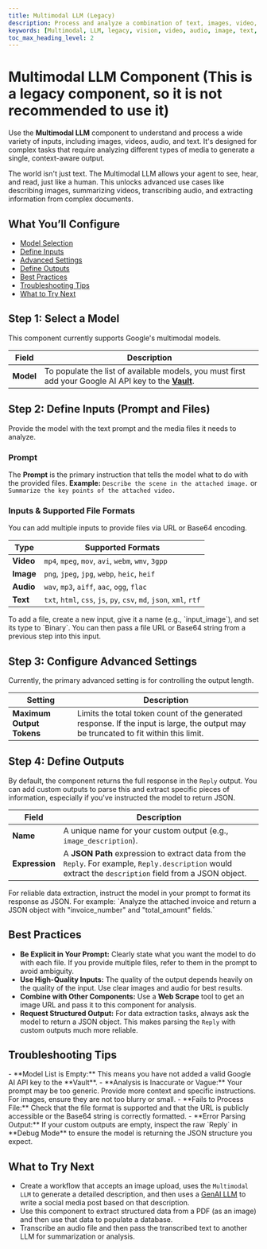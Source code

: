 ```yaml
---
title: Multimodal LLM (Legacy)
description: Process and analyze a combination of text, images, video, and audio inputs to generate context-aware responses.
keywords: [Multimodal, LLM, legacy, vision, video, audio, image, text, analysis, Google]
toc_max_heading_level: 2
---
```


# Multimodal LLM Component (This is a legacy component, so it is not recommended to use it)

Use the **Multimodal LLM** component to understand and process a wide variety of inputs, including images, videos, audio, and text. It's designed for complex tasks that require analyzing different types of media to generate a single, context-aware output.

<InfoCallout title="Why this matters">
The world isn't just text. The Multimodal LLM allows your agent to see, hear, and read, just like a human. This unlocks advanced use cases like describing images, summarizing videos, transcribing audio, and extracting information from complex documents.
</InfoCallout>

<Spacer size="md" />

## What You’ll Configure

- [Model Selection](#step-1-select-a-model)
- [Define Inputs](#step-2-define-inputs-prompt-and-files)
- [Advanced Settings](#step-3-configure-advanced-settings)
- [Define Outputs](#step-4-define-outputs)
- [Best Practices](#best-practices)
- [Troubleshooting Tips](#troubleshooting-tips)
- [What to Try Next](#what-to-try-next)

<Spacer size="md" />

## Step 1: Select a Model

This component currently supports Google's multimodal models.

| Field   | Description                                                                                                   |
|---------|---------------------------------------------------------------------------------------------------------------|
| **Model** | To populate the list of available models, you must first add your Google AI API key to the **[Vault](/docs/agent-studio/key-concepts/vault)**. |

<Spacer size="md" />

## Step 2: Define Inputs (Prompt and Files)

Provide the model with the text prompt and the media files it needs to analyze.

### Prompt
The **Prompt** is the primary instruction that tells the model what to do with the provided files.
**Example:** `Describe the scene in the attached image.` or `Summarize the key points of the attached video.`

### Inputs & Supported File Formats
You can add multiple inputs to provide files via URL or Base64 encoding.

| Type    | Supported Formats                                                                      |
|---------|----------------------------------------------------------------------------------------|
| **Video** | `mp4`, `mpeg`, `mov`, `avi`, `webm`, `wmv`, `3gpp`                                       |
| **Image** | `png`, `jpeg`, `jpg`, `webp`, `heic`, `heif`                                             |
| **Audio** | `wav`, `mp3`, `aiff`, `aac`, `ogg`, `flac`                                               |
| **Text** | `txt`, `html`, `css`, `js`, `py`, `csv`, `md`, `json`, `xml`, `rtf`                     |

<TipCallout title="Input Configuration">
To add a file, create a new input, give it a name (e.g., `input_image`), and set its type to `Binary`. You can then pass a file URL or Base64 string from a previous step into this input.
</TipCallout>

<Spacer size="md" />

## Step 3: Configure Advanced Settings

Currently, the primary advanced setting is for controlling the output length.

| Setting                 | Description                                                                                             |
|-------------------------|---------------------------------------------------------------------------------------------------------|
| **Maximum Output Tokens** | Limits the total token count of the generated response. If the input is large, the output may be truncated to fit within this limit. |

<Spacer size="md" />

## Step 4: Define Outputs

By default, the component returns the full response in the `Reply` output. You can add custom outputs to parse this and extract specific pieces of information, especially if you've instructed the model to return JSON.

| Field       | Description                                                                                                                              |
|-------------|------------------------------------------------------------------------------------------------------------------------------------------|
| **Name** | A unique name for your custom output (e.g., `image_description`).                                                                         |
| **Expression**| A **JSON Path** expression to extract data from the `Reply`. For example, `Reply.description` would extract the `description` field from a JSON object. |

<InfoCallout title="Parsing Structured Data">
For reliable data extraction, instruct the model in your prompt to format its response as JSON. For example: `Analyze the attached invoice and return a JSON object with "invoice_number" and "total_amount" fields.`
</InfoCallout>

<Spacer size="md" />

## Best Practices

- **Be Explicit in Your Prompt:** Clearly state what you want the model to do with each file. If you provide multiple files, refer to them in the prompt to avoid ambiguity.
- **Use High-Quality Inputs:** The quality of the output depends heavily on the quality of the input. Use clear images and audio for best results.
- **Combine with Other Components:** Use a **Web Scrape** tool to get an image URL and pass it to this component for analysis.
- **Request Structured Output:** For data extraction tasks, always ask the model to return a JSON object. This makes parsing the `Reply` with custom outputs much more reliable.

<Spacer size="md" />

## Troubleshooting Tips

<InfoCallout title="If your component is not working...">
- **Model List is Empty:** This means you have not added a valid Google AI API key to the **Vault**.
- **Analysis is Inaccurate or Vague:** Your prompt may be too generic. Provide more context and specific instructions. For images, ensure they are not too blurry or small.
- **Fails to Process File:** Check that the file format is supported and that the URL is publicly accessible or the Base64 string is correctly formatted.
- **Error Parsing Output:** If your custom outputs are empty, inspect the raw `Reply` in **Debug Mode** to ensure the model is returning the JSON structure you expect.
</InfoCallout>

<Spacer size="md" />

## What to Try Next

- Create a workflow that accepts an image upload, uses the `Multimodal LLM` to generate a detailed description, and then uses a [GenAI LLM](/docs/agent-studio/components/base/gen-ai-llm) to write a social media post based on that description.
- Use this component to extract structured data from a PDF (as an image) and then use that data to populate a database.
- Transcribe an audio file and then pass the transcribed text to another LLM for summarization or analysis.
